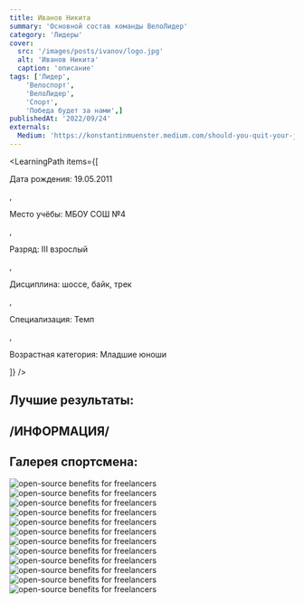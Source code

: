 ```yaml
---
title: Иванов Никита
summary: 'Основной состав команды ВелоЛидер'
category: 'Лидеры'
cover:
  src: '/images/posts/ivanov/logo.jpg'
  alt: 'Иванов Никита'
  caption: 'описание'
tags: ['Лидер',
    'Велоспорт',
    'ВелоЛидер',
    'Спорт',
    'Победа будет за нами',]
publishedAt: '2022/09/24'
externals:
  Medium: 'https://konstantinmuenster.medium.com/should-you-quit-your-job-for-your-side-project-ed77985431c'
---
```

<LearningPath
  items={[
    <p>Дата рождения: 19.05.2011</p>,
    <p>Место учёбы: МБОУ СОШ №4</p>,
    <p>Разряд: III взрослый</p>,
    <p>Дисциплина: шоссе, байк, трек</p>,
    <p>Специализация: Темп</p>,
    <p>Возрастная категория: Младшие юноши</p>
  ]}
/>

## Лучшие результаты:

## /ИНФОРМАЦИЯ/


## Галерея спортсмена:
<Image
  src="/images/posts/ivanov/1.jpg"
  alt="open-source benefits for freelancers"
/>
<Image
  src="/images/posts/ivanov/2.jpg"
  alt="open-source benefits for freelancers"
/>
<Image
  src="/images/posts/ivanov/3.jpg"
  alt="open-source benefits for freelancers"
/>
<Image
  src="/images/posts/ivanov/4.jpg"
  alt="open-source benefits for freelancers"
/>
<Image
  src="/images/posts/ivanov/5.jpg"
  alt="open-source benefits for freelancers"
/>
<Image
  src="/images/posts/ivanov/6.jpg"
  alt="open-source benefits for freelancers"
/>
<Image
  src="/images/posts/ivanov/7.jpg"
  alt="open-source benefits for freelancers"
/>
<Image
  src="/images/posts/ivanov/8.jpg"
  alt="open-source benefits for freelancers"
/>
<Image
  src="/images/posts/ivanov/9.jpg"
  alt="open-source benefits for freelancers"
/>
<Image
  src="/images/posts/ivanov/10.jpg"
  alt="open-source benefits for freelancers"
/>
<Image
  src="/images/posts/ivanov/11.jpg"
  alt="open-source benefits for freelancers"
/>
<Image
  src="/images/posts/ivanov/12.jpg"
  alt="open-source benefits for freelancers"
/>



